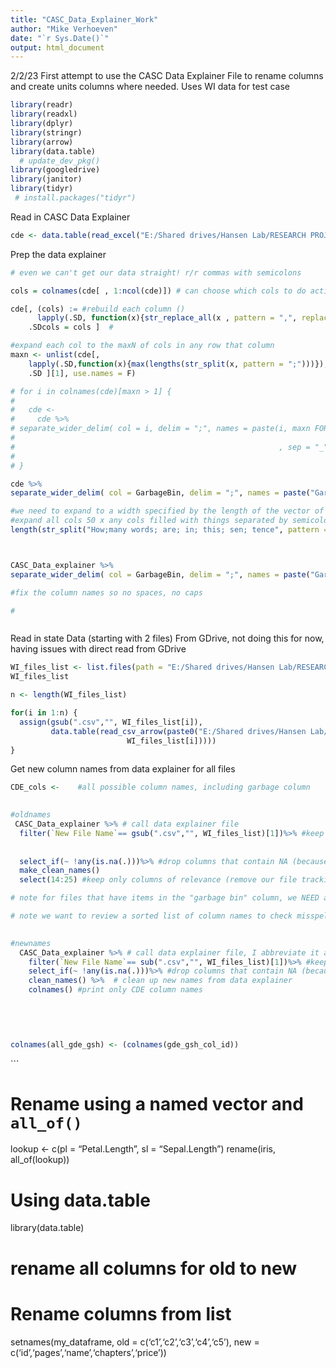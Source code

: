 ```yaml
---
title: "CASC_Data_Explainer_Work"
author: "Mike Verhoeven"
date: "`r Sys.Date()`"
output: html_document
---
```


2/2/23
First attempt to use the CASC Data Explainer File to rename columns and create units columns where needed. Uses WI data for test case

```r
library(readr)
library(readxl)
library(dplyr)
library(stringr)
library(arrow)
library(data.table)
  # update_dev_pkg()
library(googledrive)
library(janitor)
library(tidyr)
 # install.packages("tidyr")

```

Read in CASC Data Explainer
```r

cde <- data.table(read_excel("E:/Shared drives/Hansen Lab/RESEARCH PROJECTS/Fish Survey Data/CASC_Data_Explainer_for_R_Data_Manipulation.xlsx")) #set as DT on the fly

```

Prep the data explainer
```r
# even we can't get our data straight! r/r commas with semicolons 

cols = colnames(cde[ , 1:ncol(cde)]) # can choose which cols to do action on here 

cde[, (cols) := #rebuild each column ()
      lapply(.SD, function(x){str_replace_all(x , pattern = ",", replacement = ";")}), #by looking through each cell and r/r commas with semicolons
    .SDcols = cols ]  # 

#expand each col to the maxN of cols in any row that column
maxn <- unlist(cde[, 
    lapply(.SD,function(x){max(lengths(str_split(x, pattern = ";")))}), # how many units are in here? each unit is sep by a semicolon, count col names, then use the max
    .SD ][1], use.names = F)

# for i in colnames(cde)[maxn > 1] {
#   
#   cde <- 
#     cde %>% 
# separate_wider_delim( col = i, delim = ";", names = paste(i, maxn FOR THIS I
#                                                           
#                                                           , sep = "_"), too_few = "align_start", too_many = "error")
#   
# }

cde %>% 
separate_wider_delim( col = GarbageBin, delim = ";", names = paste("GarbageBin", c(1:29), sep = "_"), too_few = "align_start", too_many = "error")

#we need to expand to a width specified by the length of the vector of cols within a col
#expand all cols 50 x any cols filled with things separated by semicolons
length(str_split("How;many words; are; in; this; sen; tence", pattern = ";")[[1]])



CASC_Data_explainer %>% 
separate_wider_delim( col = GarbageBin, delim = ";", names = paste("GarbageBin", c(1:29), sep = "_"), too_few = "align_start", too_many = "error")

#fix the column names so no spaces, no caps

# 



```





Read in state Data (starting with 2 files)
From GDrive, not doing this for now, having issues with direct read from GDrive
```r

WI_files_list <- list.files(path = "E:/Shared drives/Hansen Lab/RESEARCH PROJECTS/Fish Survey Data/WI_Data/WI_raw_disaggregated_data", pattern = ".+\\.csv") #grabs only.csv files
WI_files_list

n <- length(WI_files_list)

for(i in 1:n) {
  assign(gsub(".csv","", WI_files_list[i]),
         data.table(read_csv_arrow(paste0("E:/Shared drives/Hansen Lab/RESEARCH PROJECTS/Fish Survey Data/WI_Data/WI_raw_disaggregated_data/",
                          WI_files_list[i]))))
}  


```
  





Get new column names from data explainer for all files
```r

CDE_cols <-    #all possible column names, including garbage column

  
#oldnames
 CASC_Data_explainer %>% # call data explainer file
  filter(`New File Name`== gsub(".csv","", WI_files_list)[1])%>% #keep only the row relevant to this file
  
  
  select_if(~ !any(is.na(.)))%>% #drop columns that contain NA (because that means df doesn't contain that info)
  make_clean_names()
  select(14:25) #keep only columns of relevance (remove our file tracking and urls)

# note for files that have items in the "garbage bin" column, we NEED a different process where we remove garbage columns after 'filter' but before dropping na columns

# note we want to review a sorted list of column names to check misspelling etc. 

  
#newnames
  CASC_Data_explainer %>% # call data explainer file, I abbreviate it as CDE
    filter(`New File Name`== sub(".csv","", WI_files_list)[1])%>% #keep only the row relevant to this file
    select_if(~ !any(is.na(.)))%>% #drop columns that contain NA (because that means df doesn't contain that info)
    clean_names() %>%  # clean up new names from data explainer
    colnames() #print only CDE column names
  

    
    

colnames(all_gde_gsh) <- (colnames(gde_gsh_col_id))
```


```

# Rename using a named vector and `all_of()`
lookup <- c(pl = "Petal.Length", sl = "Sepal.Length")
rename(iris, all_of(lookup))


# Using data.table
library(data.table)

# rename all columns for old to new
# Rename columns from list
setnames(my_dataframe, old = c('c1','c2','c3','c4','c5'), 
         new = c('id','pages','name','chapters','price'))

